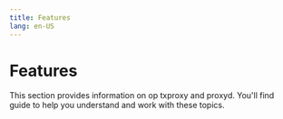 ```yaml
---
title: Features
lang: en-US
---
```



# Features

This section provides information on op txproxy and proxyd. You'll find guide to help you understand and work with these topics.

<Cards>
  <Card title="Op Txproxy" href="/stack/operators/features/op-txproxy" />
  <Card title="Proxyd" href="/stack/operators/features/proxyd" />
</Cards>
